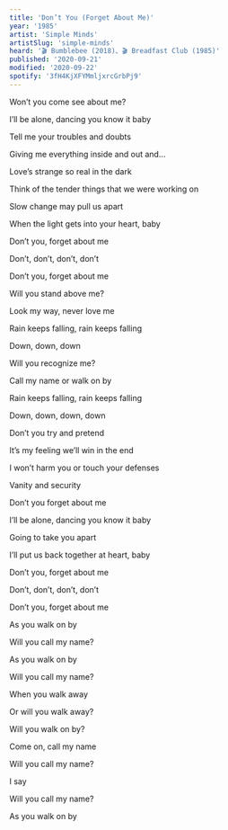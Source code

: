```yaml
---
title: 'Don’t You (Forget About Me)'
year: '1985'
artist: 'Simple Minds'
artistSlug: 'simple-minds'
heard: '🎬 Bumblebee (2018)、🎬 Breadfast Club (1985)'
published: '2020-09-21'
modified: '2020-09-22'
spotify: '3fH4KjXFYMmljxrcGrbPj9'
---
```


<LyricSection>

Won&rsquo;t you come see about me?

I&rsquo;ll be alone, dancing you know it baby

Tell me your troubles and doubts

Giving me everything inside and out and...

Love&rsquo;s strange so real in the dark

Think of the tender things that we were working on

Slow change may pull us apart

When the light gets into your heart, baby

</LyricSection>

<LyricSection>

Don&rsquo;t you, forget about me

Don&rsquo;t, don&rsquo;t, don&rsquo;t, don&rsquo;t

Don&rsquo;t you, forget about me

</LyricSection>

<LyricSection>

Will you stand above me?

Look my way, never love me

Rain keeps falling, rain keeps falling

Down, down, down

Will you recognize me?

Call my name or walk on by

Rain keeps falling, rain keeps falling

Down, down, down, down

</LyricSection>

<LyricSection>

Don&rsquo;t you try and pretend

It&rsquo;s my feeling we&rsquo;ll win in the end

I won&rsquo;t harm you or touch your defenses

Vanity and security

</LyricSection>

<LyricSection>

Don&rsquo;t you forget about me

I&rsquo;ll be alone, dancing you know it baby

Going to take you apart

I&rsquo;ll put us back together at heart, baby

Don&rsquo;t you, forget about me

Don&rsquo;t, don&rsquo;t, don&rsquo;t, don&rsquo;t

Don&rsquo;t you, forget about me

</LyricSection>

<LyricSection>

As you walk on by

Will you call my name?

As you walk on by

Will you call my name?

When you walk away

</LyricSection>

<LyricSection>

Or will you walk away?

Will you walk on by?

Come on, call my name

Will you call my name?

I say

Will you call my name?

As you walk on by

</LyricSection>
